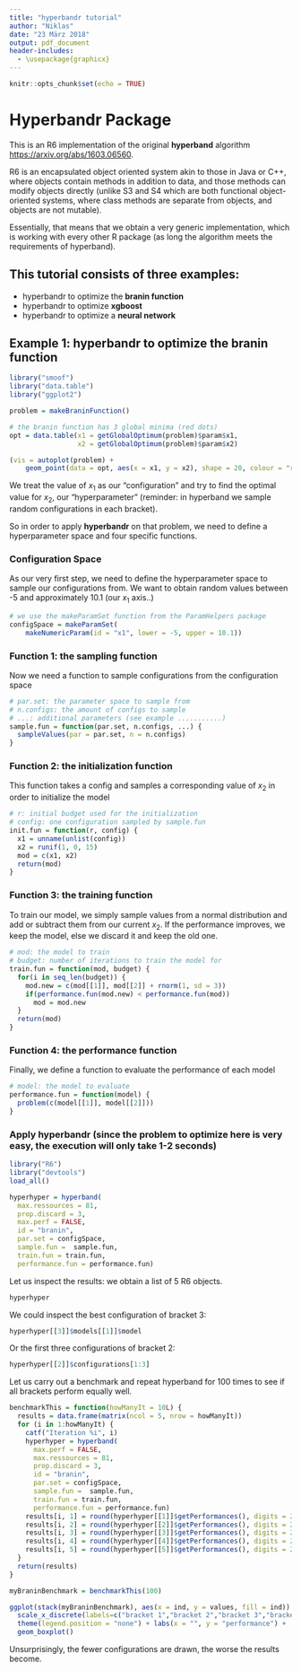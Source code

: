 ```yaml
---
title: "hyperbandr tutorial"
author: "Niklas"
date: "23 März 2018"
output: pdf_document
header-includes:
  - \usepackage{graphicx}
---
```



```r
knitr::opts_chunk$set(echo = TRUE)
```

# Hyperbandr Package

This is an R6 implementation of the original **hyperband** algorithm  <https://arxiv.org/abs/1603.06560>.

R6 is an encapsulated object oriented system akin to those in Java or C++, where objects contain methods in addition to data, and those methods can modify objects directly (unlike S3 and S4 which are both functional object-oriented systems, where class methods are separate from objects, and objects are not mutable).

Essentially, that means that we obtain a very generic implementation, which is working with every other R package (as long the algorithm meets the requirements of hyperband).

## This tutorial consists of three examples:

* hyperbandr to optimize the **branin function**
* hyperbandr to optimize **xgboost**
* hyperbandr to optimize a **neural network**

\newpage
## Example 1: hyperbandr to optimize the **branin function**

```r
library("smoof")
library("data.table")
library("ggplot2")
```

```r
problem = makeBraninFunction()

# the branin function has 3 global minima (red dots)
opt = data.table(x1 = getGlobalOptimum(problem)$param$x1, 
                 x2 = getGlobalOptimum(problem)$param$x2)

(vis = autoplot(problem) + 
    geom_point(data = opt, aes(x = x1, y = x2), shape = 20, colour = "red", size = 5))
```


We treat the value of $x_1$ as our "configuration" and try to find the optimal value for $x_2$, our "hyperparameter" (reminder: in hyperband we sample random configurations in each bracket).

So in order to apply $\textbf{hyperbandr}$ on that problem, we need to define a hyperparameter space and four specific functions.

### Configuration Space

As our very first step, we need to define the hyperparameter space to sample our configurations from.
We want to obtain random values between -5 and approximately 10.1 (our $x_1$ axis..)

```r
# we use the makeParamSet function from the ParamHelpers package
configSpace = makeParamSet(
    makeNumericParam(id = "x1", lower = -5, upper = 10.1))
```

### Function 1: the sampling function

Now we need a function to sample configurations from the configuration space

```r
# par.set: the parameter space to sample from
# n.configs: the amount of configs to sample
# ...: additional parameters (see example ...........)
sample.fun = function(par.set, n.configs, ...) {
  sampleValues(par = par.set, n = n.configs)
}
```

### Function 2: the initialization function

This function takes a config and samples a corresponding value of $x_2$ in order to initialize the model

```r
# r: initial budget used for the initialization
# config: one configuration sampled by sample.fun
init.fun = function(r, config) {
  x1 = unname(unlist(config))
  x2 = runif(1, 0, 15)
  mod = c(x1, x2)
  return(mod)
}
```

### Function 3: the training function

To train our model, we simply sample values from a normal distribution and add or subtract them from our current $x_2$.
If the performance improves, we keep the model, else we discard it and keep the old one.

```r
# mod: the model to train
# budget: number of iterations to train the model for
train.fun = function(mod, budget) {
  for(i in seq_len(budget)) {
    mod.new = c(mod[[1]], mod[[2]] + rnorm(1, sd = 3))
    if(performance.fun(mod.new) < performance.fun(mod))
      mod = mod.new
  }
  return(mod)
}
```

### Function 4: the performance function

Finally, we define a function to evaluate the performance of each model

```r
# model: the model to evaluate
performance.fun = function(model) {
  problem(c(model[[1]], model[[2]]))
}
```

### Apply hyperbandr (since the problem to optimize here is very easy, the execution will only take 1-2 seconds)

```r
library("R6")
library("devtools")
load_all()
```

```r
hyperhyper = hyperband(
  max.ressources = 81,
  prop.discard = 3,
  max.perf = FALSE,
  id = "branin",
  par.set = configSpace,
  sample.fun =  sample.fun,
  train.fun = train.fun,
  performance.fun = performance.fun)
```

\newpage
Let us inspect the results: we obtain a list of 5 R6 objects.

```r
hyperhyper
```

We could inspect the best configuration of bracket 3:

```r
hyperhyper[[3]]$models[[1]]$model
```

Or the first three configurations of bracket 2:

```r
hyperhyper[[2]]$configurations[1:3]
```

\newpage
Let us carry out a benchmark and repeat hyperband for 100 times to see if all brackets perform equally well.

```r
benchmarkThis = function(howManyIt = 10L) {
  results = data.frame(matrix(ncol = 5, nrow = howManyIt))
  for (i in 1:howManyIt) {
    catf("Iteration %i", i)
    hyperhyper = hyperband(
      max.perf = FALSE,
      max.ressources = 81,
      prop.discard = 3,
      id = "branin",
      par.set = configSpace,
      sample.fun =  sample.fun,
      train.fun = train.fun,
      performance.fun = performance.fun)
    results[i, 1] = round(hyperhyper[[1]]$getPerformances(), digits = 2)
    results[i, 2] = round(hyperhyper[[2]]$getPerformances(), digits = 2)
    results[i, 3] = round(hyperhyper[[3]]$getPerformances(), digits = 2)
    results[i, 4] = round(hyperhyper[[4]]$getPerformances(), digits = 2)
    results[i, 5] = round(hyperhyper[[5]]$getPerformances(), digits = 2)
  }
  return(results)
}

myBraninBenchmark = benchmarkThis(100)
```

```r
ggplot(stack(myBraninBenchmark), aes(x = ind, y = values, fill = ind)) +
  scale_x_discrete(labels=c("bracket 1","bracket 2","bracket 3","bracket 4", "bracket 5")) +
  theme(legend.position = "none") + labs(x = "", y = "performance") +
  geom_boxplot()
```

Unsurprisingly, the fewer configurations are drawn, the worse the results become.